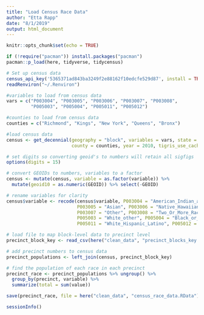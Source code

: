 ```yaml
---
title: "Load Census Race Data"
author: "Etta Rapp"
date: "8/1/2019"
output: html_document
---
```


```r
knitr::opts_chunk$set(echo = TRUE)

if (!require("pacman")) install.packages("pacman")
pacman::p_load(here, tidyverse, tidycensus)

```


```r

# Set up census data
census_api_key('5365371ad843ba3249f2e88162f10edcfe529d87', install = TRUE, overwrite = TRUE)
readRenviron("~/.Renviron")

#variables to load from census data
vars = c("P003004", "P003005", "P003006", "P003007", "P003008",
         "P005003", "P005004", "P005011", "P005012")

#counties to load from census data
counties = c("Richmond", "Kings", "New York", "Queens", "Bronx")

#load census data
census <- get_decennial(geography = "block", variables = vars, state = "NY", 
                        county = counties, year = 2010, tigris_use_cache = TRUE)

```

```r

# set digits so converting geoid's to numbers will retain all sigfigs
options(digits = 15)

# convert GEOIDs to numbers, variables to a factor
census <- mutate(census, variable = as.factor(variable)) %>%
  mutate(geoid10 = as.numeric(GEOID)) %>% select(-GEOID)

# rename variables for clarity
census$variable <- recode(census$variable, P003004 = "American_Indian_and_Alaska_Native",
                          P003005 = "Asian", P003006 = "Native_Hawaiian_and_Pacific_Islander",
                          P003007 = "Other", P003008 = "Two_Or_More_Races",
                          P005003 = "White_other", P005004 = "Black_or_African_American_other",
                          P005011 = "White_Hispanic_Latino", P005012 = "Black_or_African_American_Hispanic_Latino")

```

```r

# load file to map block-level data to precinct level
precinct_block_key <- read_csv(here("clean_data", "precinct_blocks_key.csv"))

# add precinct numbers to census data
precinct_populations <- left_join(census, precinct_block_key)

# find the population of each race in each precinct
precinct_race <- precinct_populations %>% ungroup() %>%
  group_by(precinct, variable) %>%
  summarize(total = sum(value))

```

```r

save(precinct_race, file = here("clean_data", "census_race_data.RData"))

sessionInfo()

```

